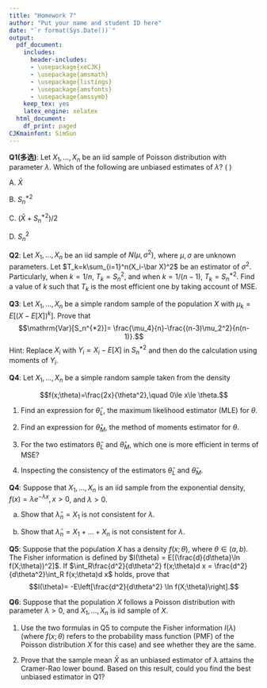 ```yaml
---
title: "Homework 7"
author: "Put your name and student ID here"
date: "`r format(Sys.Date())`"
output:
  pdf_document:
    includes:
      header-includes:
      - \usepackage{xeCJK}
      - \usepackage{amsmath}
      - \usepackage{listings}
      - \usepackage{amsfonts}
      - \usepackage{amssymb}
    keep_tex: yes
    latex_engine: xelatex
  html_document:
    df_print: paged
CJKmainfont: SimSun
---
```



**Q1(多选)**: Let $X_1,\dots,X_n$ be an iid sample of Poisson distribution with parameter $\lambda$. Which of the following are
unbiased estimates of $\lambda$? (    ) 

A. $\bar X$

B. $S_n^{*2}$

C. $(\bar X+S_n^{*2})/2$

D. $S_n^2$


**Q2**: Let $X_1,\dots,X_n$ be an iid  sample of $N(\mu,\sigma^2)$, where $\mu,\sigma$ are unknown parameters. Let $T_k=k\sum_{i=1}^n(X_i-\bar X)^2$ be an estimator of $\sigma^2$. Particularly, when $k=1/n$, $T_k=S_n^2$, and when $k=1/(n-1)$, $T_k=S_n^{*2}$. Find a value of $k$ such that $T_k$ is the most efficient one by taking account of MSE.

**Q3**: Let $X_1,\dots,X_n$ be a simple random sample of the population $X$ with $\mu_k = E[(X-E[X])^k]$. Prove that
$$\mathrm{Var}[S_n^{*2}]= \frac{\mu_4}{n}-\frac{(n-3)\mu_2^2}{n(n-1)}.$$
Hint: Replace $X_i$ with $Y_i=X_i-E[X]$ in $S_n^{*2}$ and then do  the calculation using moments of $Y_i$. 

**Q4**: Let $X_1,\dots,X_n$ be a simple random sample taken from the density

$$f(x;\theta)=\frac{2x}{\theta^2},\quad 0\le x\le \theta.$$

1. Find an expression for $\hat\theta_L$, the maximum likelihood estimator (MLE) for $\theta$.

2. Find an expression for $\hat\theta_M$, the method of moments estimator for $\theta$.

3. For the two estimators $\hat\theta_L$ and $\hat\theta_M$, which one is more efficient in terms of MSE?

4. Inspecting the consistency of the estimators $\hat\theta_L$ and $\hat\theta_M$.


**Q4**: Suppose that $X_1,\dots,X_n$ is an iid sample from the exponential density, $f(x)=\lambda e^{-\lambda x},x>0$, and $\lambda>0$.

(a) Show that $\hat\lambda_n=X_1$ is not consistent for $\lambda$.

(b) Show that $\hat\lambda_n=X_1+\dots+X_n$ is not consistent for $\lambda$.

**Q5**: Suppose that the population $X$ has a density $f(x;\theta)$, where $\theta\in (a,b)$. The Fisher information is defined by $I(\theta) = E[(\frac{d}{d\theta}\ln f(X;\theta))^2]$. If $\int_R\frac{d^2}{d\theta^2} f(x;\theta)d x = \frac{d^2}{d\theta^2}\int_R f(x;\theta)d x$ holds, prove that $$I(\theta)= -E\left[\frac{d^2}{d\theta^2} \ln f(X;\theta)\right].$$


**Q6**: Suppose that the population $X$ follows a Poisson distribution with parameter $\lambda>0$, and $X_1,\dots, X_n$ is iid sample of $X$. 

1. Use the two formulas in Q5 to compute the Fisher information $I(\lambda)$ (where $f(x;\theta)$ refers to the probability mass function (PMF) of the Poisson distribution $X$ for this case) and see whether they are the same.

2. Prove that the sample mean $\bar X$ as an unbiased estimator of $\lambda$ attains the Cramer-Rao lower bound. Based on this result, could you find the best unbiased estimator in Q1? 



